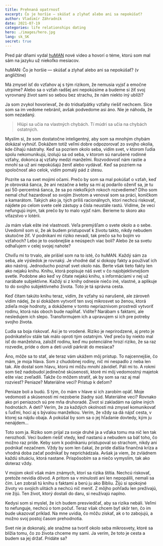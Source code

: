 ```yaml
---
title: Prehnaná opatrnosť
excerpt: Čo je horšie — skúšať a zlyhať alebo ani sa nepokúšať?
author: Vladimír Záhradník
date: 2021-07-19
categories: life relationships dating
hero: ./images/hero.jpg
lang: sk_SK
secret: true
---
```


Pred pár dňami vydal [huMAN][human] nové video a hovorí o téme, ktorú som mal sám na jazyku už niekoľko mesiacov.

<div class="Image__Medium">
  <YouTube videoId="oQaQ_JHHPcU" />
  <figcaption>huMAN: Čo je horšie — skúšať a zlyhať alebo ani sa nepokúšať? (v angličtine)</figcaption>
</div>

Má zmysel ísť do vzťahov aj s tým rizikom, že nemusia vyjsť a emočne utrpíme? Alebo sa o vzťah radšej ani nepokúsime a budeme si žiť svoj vyrovnaný život sami so sebou bez strachu, že nám niekto iný ublíži?

Ja som zvykol hovorievať, že do tridsaťpätky vzťahy riešiť nechcem. Síce som sa im vedome nebránil, avšak podvedome asi áno. Nie je náhoda, že som nezadaný.

> Hlúpi sa učia na vlastných chybách. Tí múdri sa učia na chybách ostatných.

Myslím si, že som dostatočne inteligentný, aby som sa mnohým chybám dokázal vyhnúť. Dokážem totiž veľmi dobre odpozorovať zo svojho okolia, kde číhajú nástrahy. Keď sa pozriem okolo seba, vidím svet, v ktorom ľudia spolu nekomunikujú, izolujú sa od seba, v ktorom sú narušené rodinné vzťahy, dokonca aj vzťahy medzi manželmi. Rozvodovosť nám rastie a mnohí sa už ani nepokúšajú ženiť alebo vydávať. Keď sa pozriem na spoločnosť ako celok, vidím pomalý pád z útesu.

Pozrite sa na svet mojimi očami. Prečo by som sa mal pokúšať o vzťah, keď je obrovská šanca, že ani nezačne a keby sa mi aj podarilo oženiť sa, je tu asi 50-percentná šanca, že sa po niekoľkých rokoch rozvedieme? Dlho som nemal chuť hazardovať so svojím životom a venoval som sa práci, koníčkom a kamarátom. Takých ako ja, tých príliš racionálnych, ktorí nechcú riskovať, nájdete po celom svete celé zástupy a čísla neustále rastú. Vidíme, že veci nefungujú iným, tak prečo by to malo vyjsť nám. Berieme to skoro ako víťazstvo v lotérii.

Ja mám však ešte iné vlastnosti. Veľa premýšľam o svete okolo a o sebe. Uvedomil som si, že ak budem pristupovať k životu takto, nikdy nebudem skutočne žiť. V podnikaní mi riziko nevadí, tak prečo sa ho bojím vo vzťahoch? Lebo je to osobnejšie a neúspech viac bolí? Alebo že sa svetu odhaľujem v celej svojej nahote?

Chvíľu mi to trvalo, ale prišiel som na to isté, čo huMAN. Každý sám za seba, ale výsledok je rovnaký. Je vhodné dať si dokopy fakty a používať ich ako nástroj. Jednoducho poznať svet okolo nás. Berte však tieto fakty len ako nejakú knihu. Knihu, ktorá popisuje náš svet v čo najobjektívnejšom svetle. Podobne ako keď vy čítate nejakú knihu, s informáciami v nej už narábate subjektívne. Každý si z knihy odnesie niečo iné, vlastné, a aplikuje to do svojho subjektívneho života. Toto je tá správna cesta.

Keď čítam takúto knihu teraz, vidím, že vzťahy sú narušené, ale zároveň vidím nádej, že si dokážem vytvoriť ten svoj mikrosvet so ženou, ktorá zdieľa moje hodnoty, a dokážeme v tomto nepriaznivom prostredí vytvoriť rodinu, ktorá nás oboch bude napĺňať. Vidíte? Narábam s faktami, ale nesledujem ich slepo. Transformujem ich a upravujem si ich pre potreby svojho života.

Ľudia sa boja riskovať. Asi je to vrodené. Riziko je neprirodzené, aj preto je podnikateľov stále tak málo oproti tým ostatným. Veď prečo by niekto mal ísť do manželstva, založiť rodinu, keď mu potenciálne hrozí riziko, že sa raz rozvedie, príde o dom a deti uvidí párkrát do mesiaca?

Áno, môže sa to stať, ale teraz vám ukážem môj prístup. To najcennejšie, čo mám, je moja hlava. Som z chudobnej rodiny, nič mi nespadlo z neba len tak. Ale dostal som hlavu, ktorú mi môžu mnohí závidieť. Páli mi to. A rokmi som tiež nadobudol jedinečné skúsenosti, ktoré mi môj vedomostný majetok ešte viac zveľadili. Takže čo môžem stratiť, ak by som sa raz aj mal rozviesť? Peniaze? Materiálne veci? Prístup k deťom?

Peniaze boli a budú. S tým, čo mám v hlave si ich zarobím opäť. Moje vedomosti a skúsenosti mi nezoberie žiadny súd. Materiálne veci? Rovnako ako pri peniazoch sú pre mňa druhoradé. Život si zakladám na úplne iných hodnotách. A deti? Verím, že za každých okolností má zmysel komunikovať s ľuďmi, hoci aj s bývalou manželkou. Verím, že vždy sa dá nájsť cesta, v ktorej sa nájdu obaja. A pokúšal by som sa o jej hľadanie dovtedy, kým ju nenájdem...

Toto som ja. Riziko som prijal za svoje druhé ja a vďaka tomu ma nič len tak nerozhodí. Veci budem riešiť vtedy, keď nastanú a nebudem sa báť toho, čo možno raz príde. Keby som k podnikaniu pristupoval so strachom, nikdy ani podnikať nezačnem. Vždy by som len čakal, že príde ďalšia finančná kríza a vhodná doba začať podnikať by neprichádzala. Avšak ja viem, že zvládnem každú situáciu, ktorá nastane. Prispôsobím sa a niečo vymyslím, tak ako doteraz vždy.

V mojom okolí však mám známych, ktorí sa rizika štítia. Nechcú riskovať, pretože nevidia dôvod. A pritom sa v minulosti ani len nepopálili, nemali sa čím. Len zobrali tú knihu s faktami a berú ju ako Bibliu. Žijú si spokojné životy vo svojich ulitách a nechcú nič meniť. Z môjho pohľadu len prežívajú, nie žijú. Ten život, ktorý dostali do daru, si neužívajú naplno.

Kedysi som si myslel, že ich budem presviedčať, aby sa rizika nebáli. Veľmi to nefunguje, nechcú o tom počuť. Teraz však chcem byť skôr ten, čo im bude ukazovať príklad. Na mne uvidia, čo môžu získať, ak o to zabojujú, a možno svoj postoj časom prehodnotia.

Svet nie je dokonalý, ale snažme sa tvoriť okolo seba mikrosvety, ktoré sa blížia tomu, čo zo života chceme my sami. Ja verím, že toto je cesta a budem sa jej držať. Pridáte sa?

[//]: # (Used references)
[human]: https://www.youtube.com/channel/UCT2dUsMtd08RfaH12O9DCDg
